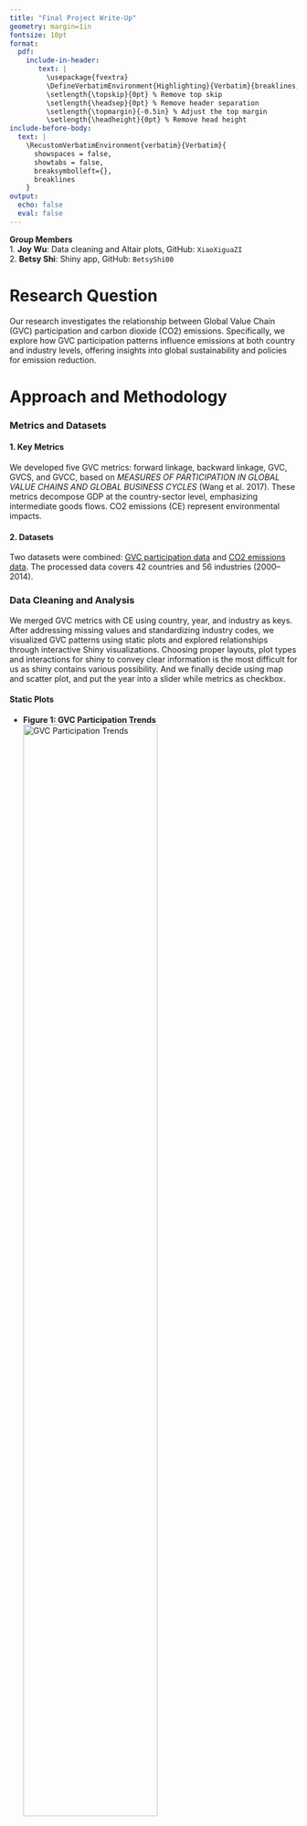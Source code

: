 ```yaml
---
title: "Final Project Write-Up"
geometry: margin=1in
fontsize: 10pt
format: 
  pdf:
    include-in-header: 
       text: |
         \usepackage{fvextra}
         \DefineVerbatimEnvironment{Highlighting}{Verbatim}{breaklines,commandchars=\\\{\}}
         \setlength{\topskip}{0pt} % Remove top skip
         \setlength{\headsep}{0pt} % Remove header separation
         \setlength{\topmargin}{-0.5in} % Adjust the top margin
         \setlength{\headheight}{0pt} % Remove head height
include-before-body:
  text: |
    \RecustomVerbatimEnvironment{verbatim}{Verbatim}{
      showspaces = false,
      showtabs = false,
      breaksymbolleft={},
      breaklines
    }
output:
  echo: false
  eval: false
---
```


**Group Members**  
1. **Joy Wu**: Data cleaning and Altair plots, GitHub: `XiaoXiguaZI`  
2. **Betsy Shi**: Shiny app, GitHub: `BetsyShi00`

# Research Question
Our research investigates the relationship between Global Value Chain (GVC) participation and carbon dioxide (CO2) emissions. Specifically, we explore how GVC participation patterns influence emissions at both country and industry levels, offering insights into global sustainability and policies for emission reduction.

# Approach and Methodology

### Metrics and Datasets
#### 1. Key Metrics
We developed five GVC metrics: forward linkage, backward linkage, GVC, GVCS, and GVCC, based on *MEASURES OF PARTICIPATION IN GLOBAL VALUE CHAINS AND GLOBAL BUSINESS CYCLES* (Wang et al. 2017). These metrics decompose GDP at the country-sector level, emphasizing intermediate goods flows. CO2 emissions (CE) represent environmental impacts.

#### 2. Datasets
Two datasets were combined: [GVC participation data](http://gvcdb.uibe.edu.cn/gvc.html) and [CO2 emissions data](https://joint-research-centre.ec.europa.eu/scientific-activities-z/economic-environmental-and-social-effects-globalisation_en). The processed data covers 42 countries and 56 industries (2000–2014).

### Data Cleaning and Analysis
We merged GVC metrics with CE using country, year, and industry as keys. After addressing missing values and standardizing industry codes, we visualized GVC patterns using static plots and explored relationships through interactive Shiny visualizations. Choosing proper layouts, plot types and interactions for shiny to convey clear information is the most difficult for us as shiny contains various possibility. And we finally decide using map and scatter plot, and put the year into a slider while metrics as checkbox.

#### Static Plots
- **Figure 1: GVC Participation Trends**  
  ![GVC Participation Trends](pictures/figure%201.png){width="70%"}  
  Tracks major economies (US, China, Japan) and Russia (2001–2015). GVC participation rose globally until 2011, plateauing post-2012. China showed high GVC participation due to export-driven growth.

- **Figure 2: Global GVC Participation (Geospatial)**  
  ![Global GVC Participation](pictures/figure%202.png){width="30%"}  
  Maps GVC participation by country, highlighting developed economies (e.g., Western Europe) as hubs for high-value production.

- **Figure 3: Sectoral Participation**  
![Sectoral Participation](pictures/figure%203.png){width="30%"}
  Categorizes industries into agriculture, mining, manufacturing, and services. Agriculture shows low participation; manufacturing exhibits balanced, high participation.

- **Figure 4: Country-Specific Trends**  
![Country-Specific Trends](pictures/figure%204.png){width="30%"}
  Shows GVC metrics vs. CE at the country level for key industries. Manufacturing leads in both metrics and emissions, with China as the global hub.

The static analysis revealed sectoral roles in GVCs but lacked dynamic insights. This limitation was addressed through an interactive Shiny app to explore the GVC-CO2 interplay further.

#### Shiny Exploration
- **Global Overview (Page 1):**
![Global Overview](pictures/shiny1.png){width="30%"}
   Geo-map and tables display CO2 emissions, showing concentration in industrialized nations (e.g., USA, China).  

- **Nation-Level Analysis (Page 2):**
![Nation-Level Analysis](pictures/shiny2.png){width="30%"}
   Scatter plots reveal suppressive effects of GVCs on emissions, with developed countries better positioned to manage carbon growth.

- **Industry-Level Analysis (Page 3):**  
![Industry-Level Analysis](pictures/shiny3.png){width="30%"}
   Industry-specific scatter plots highlight diverse roles. Manufacturing shows wide variation, reflecting industrial and energy efficiency differences.  

# Policy Implications
Promoting sustainable GVCs requires:
- **Low-Carbon GVCs:** Incentivizing clean technologies and efficient processes.
- **Industry Standards:** Tailoring policies for high-emission sectors like manufacturing.
- **Global Collaboration:** Fostering agreements on carbon accountability in supply chains.

# Future Work
Future research could involve granular data for regional dynamics, dynamic modeling under policy scenarios, and longitudinal studies to account for emerging trends and post-COVID shifts.


```python
#| echo: false
#| eval: false
import pandas as pd
import numpy as np
import altair as alt
import geopandas as gpd
import matplotlib.pyplot as plt
import os

OUTPUT_DIR = '../data'
df_gvc_original = pd.read_csv("../data/GVCpt_WIOD2016.All.2024-12-01 22-49-43.csv")
excel_data = pd.ExcelFile("../data/CO2 emissions.xlsx")
# In case your relative path is not working, use the following
# df_gvc_original = pd.read_csv("/Users/yukireflection/Desktop/final project😠/data/GVCpt_WIOD2016.All.2024-12-01 22-49-43.csv")
# excel_data = pd.ExcelFile("/Users/yukireflection/Desktop/final project😠/data/CO2 emissions.xlsx")

# Data Processing: CO2 Emissions Data

# Set country list
countries = ['AUS', 'AUT', 'BEL', 'BGR', 'BRA', 'CAN', 'CHE', 'CHN', 'CYP',
       'CZE', 'DEU', 'DNK', 'ESP', 'EST', 'FIN', 'FRA', 'GBR', 'GRC',
       'HRV', 'HUN', 'IDN', 'IND', 'IRL', 'ITA', 'JPN', 'KOR', 'LTU',
       'LUX', 'LVA', 'MEX', 'MLT', 'NOR', 'POL', 'PRT', 'ROU', 'RUS',
       'SVK', 'SVN', 'SWE', 'TUR', 'TWN', 'USA']

CO2 = pd.DataFrame()

# Loop through countries in different sheet
for country in countries:
    if country in excel_data.sheet_names:
        df = excel_data.parse(sheet_name=country)

        industries_data = df.iloc[:56, :]
        
        # Inverse
        value_vars = [col for col in industries_data.columns if col.isdigit()]
        industries_data = industries_data.melt(
            id_vars=None, value_vars=value_vars, var_name="Year", value_name="CO2_Emissions"
        )
        
        industries_data["Country"] = country
        industries_data["Industry"] = np.tile([f"C{str(i+1).zfill(2)}" for i in range(56)], len(industries_data) // 56)
        industries_data["Year"] = industries_data["Year"].astype(int)
        industries_data = industries_data[industries_data["Year"].between(2000, 2014)]
        
        industries_data.columns = industries_data.columns.str.lower()
        CO2 = pd.concat([CO2, industries_data], ignore_index=True)

# Reset index and sorted
CO2 = CO2.sort_values(by=["year", "country", "industry"]).reset_index(drop=True)
CO2 = CO2[["country", "year", "industry", "co2_emissions"]]

# Data processing: GVC Data

# Replicate dataset
df_gvc = df_gvc_original

# Revise country and industry columns
df_gvc['country'] = df_gvc['region'].str[:3]
df_gvc = df_gvc.drop(columns=['region'])
df_gvc = df_gvc[~df_gvc['country'].isin(['NLD', 'ROW'])]  # Lack of 'NLD', and exclude 'Rest of the world'

# Keep the sorted industry
keep_sectors = ['Total', 'goods', 'manufacture', 'all service', 'services related to production']
df_gvc['industry'] = df_gvc['sector'].apply(lambda x: x[:3] if x not in keep_sectors else x)

# Drop the 'sector' column
df_gvc = df_gvc.drop(columns=['sector'])

# Reset index
df_gvc = df_gvc.set_index(['year', 'country', 'industry']).sort_index()
df_gvc = df_gvc.drop(columns=['Unnamed: 0'])
df_gvc = df_gvc.reset_index()

# Rename the columns
df_gvc = df_gvc.rename(columns={
    'GVCpt_f': 'f',
    'GVCpt_f_s': 'fs',
    'GVCpt_f_c': 'fc',
    'GVCpt_b': 'b',
    'GVCpt_b_s': 'bs',
    'GVCpt_b_c': 'bc'
})

# Create new columns
df_gvc['gvc'] = df_gvc['f'] + df_gvc['b']
df_gvc['gvcc'] = df_gvc['fc'] + df_gvc['bc']
df_gvc['gvcs'] = df_gvc['fs'] + df_gvc['bs']

# Create dataset (df_gvc) and save file

# Merge CO2 to GVC dataset
df_gvc = pd.merge(df_gvc, CO2[['year', 'country', 'industry', 'co2_emissions']], 
                  on=['year', 'country', 'industry'], how='left')
df_gvc.rename(columns={'co2_emissions': 'CE'}, inplace=True)

# Store the result file
output_file = "df_initial.csv"
df_gvc.to_csv(f"{OUTPUT_DIR}/{output_file}", index=False)

# Exclude sorted industry (only keep C01 to 56)
# df_gvc = df_gvc[~df_gvc['sector'].isin(['Total',
#                                         'goods', 'manufacture', 'all service',
#                                         'services related to production'])]
```

```python
#| echo: false
#| eval: false

# Figure 1. Forward/Backward Participation Indexes, 2000 to 2014

# Calculate the average f and b by country and year, grouped by industry
averaged_df = df_gvc[
    df_gvc['country'].isin(['USA', 'CHN', 'JPN', 'RUS']) & 
    df_gvc['year'].between(2000, 2014)
].groupby(['country', 'year'])[['f', 'b']].mean().reset_index()

# Define a common y-axis scale (assuming range 0 to 100)
y_axis_scale = alt.Scale(domain=[0, 0.35])

# Create Forward Participation Index (f) line plot with scatter points
line_plot_f = alt.Chart(averaged_df).mark_line().encode(
    x=alt.X(
        'year:O', 
        title='Year', 
        axis=alt.Axis(labelAngle=45)  # Rotate x-axis labels by 45 degrees
    ),
    y=alt.Y(
        'f:Q', 
        title='Forward Participation Index (%)', 
        scale=y_axis_scale, 
        axis=alt.Axis(format='%')
    ),
    color='country:N',  # Different color for each country
    tooltip=['year', 'country', 'f']  # Tooltip showing year, country, and f value
).properties(
    title='Forward Participation Index Over Time',
    width=600,
    height=300
) + alt.Chart(averaged_df).mark_point().encode(
    x=alt.X('year:O', axis=alt.Axis(labelAngle=45)),  # Ensure scatter points also have rotated labels
    y='f:Q',
    color='country:N',
    tooltip=['year', 'country', 'f']
)

# Create Backward Participation Index (b) line plot with scatter points
line_plot_b = alt.Chart(averaged_df).mark_line().encode(
    x=alt.X(
        'year:O', 
        title='Year', 
        axis=alt.Axis(labelAngle=45)  # Rotate x-axis labels by 45 degrees
    ),
    y=alt.Y(
        'b:Q', 
        title='Backward Participation Index (%)', 
        scale=y_axis_scale, 
        axis=alt.Axis(format='%')
    ),
    color='country:N',  # Different color for each country
    tooltip=['year', 'country', 'b']  # Tooltip showing year, country, and b value
).properties(
    title='Backward Participation Index Over Time',
    width=600,
    height=300
) + alt.Chart(averaged_df).mark_point().encode(
    x=alt.X('year:O', axis=alt.Axis(labelAngle=45)),  # Ensure scatter points also have rotated labels
    y='b:Q',
    color='country:N',
    tooltip=['year', 'country', 'b']
)

# Display the two plots side by side
alt.hconcat(line_plot_f, line_plot_b)

# Figure3: GVC participation Indexes, Sector Level, 2014

# Sector Categories
industry_classification = {
    'C01': 'Agriculture', 'C02': 'Agriculture', 'C03': 'Agriculture',
    'C04': 'Mining',
    'C05': 'Manufacturing', 'C06': 'Manufacturing', 'C07': 'Manufacturing',
    'C08': 'Manufacturing', 'C09': 'Manufacturing', 'C10': 'Manufacturing',
    'C11': 'Manufacturing', 'C12': 'Manufacturing', 'C13': 'Manufacturing',
    'C14': 'Manufacturing', 'C15': 'Manufacturing', 'C16': 'Manufacturing',
    'C17': 'Manufacturing', 'C18': 'Manufacturing', 'C19': 'Manufacturing',
    'C20': 'Manufacturing', 'C21': 'Manufacturing', 'C22': 'Manufacturing',
    'C23': 'Manufacturing',
    'C24': 'Service', 'C25': 'Service', 'C26': 'Service', 'C27': 'Service',
    'C28': 'Service', 'C29': 'Service', 'C30': 'Service', 'C31': 'Service',
    'C32': 'Service', 'C33': 'Service', 'C34': 'Service', 'C35': 'Service',
    'C36': 'Service', 'C37': 'Service', 'C38': 'Service', 'C39': 'Service',
    'C40': 'Service', 'C41': 'Service', 'C42': 'Service', 'C43': 'Service',
    'C44': 'Service', 'C45': 'Service', 'C46': 'Service', 'C47': 'Service',
    'C48': 'Service', 'C49': 'Service', 'C50': 'Service', 'C51': 'Service',
    'C52': 'Service', 'C53': 'Service', 'C54': 'Service', 'C55': 'Service',
    'C56': 'Service'
}

def plot_gvc_participation_colored(df, year):
    """
    Generate a scatter plot of GVC Participation Indexes with industries grouped into 4 categories,
    differentiated by color.

    Parameters:
    - df (pd.DataFrame): The dataset containing GVC data.
    - year (int): The year to filter the dataset on.

    Returns:
    - alt.Chart: A scatter plot chart showing sectoral GVC participation indexes with categories.
    """
    # Filter the data for the specified year and only keep types
    df = df[~df['industry'].isin(['Total','goods', 'manufacture', 'all service', 'services related to production'])]
    df_filtered = df[df['year'] == year]

    # Compute sectoral averages across all countries
    df_mean = df_filtered.groupby('industry', as_index=False).agg({
        'f': 'mean',  # Mean forward-linkage
        'b': 'mean'   # Mean backward-linkage
    })

    # Add classification based on industry
    df_mean['category'] = df_mean['industry'].map(industry_classification)

    # Trim the data to ensure points are within the [0, 1] range for both axes
    df_mean_trimmed = df_mean[(df_mean['f'] <= 1) & (df_mean['f'] >= 0) &
                              (df_mean['b'] <= 1) & (df_mean['b'] >= 0)]

    # Scatter plot
    scatter_plot = alt.Chart(df_mean_trimmed).mark_point(filled=True, size=80).encode(
        x=alt.X('b:Q', title='Average Backward-Linkage', scale=alt.Scale(domain=[0, 1])),
        y=alt.Y('f:Q', title='Average Forward-Linkage', scale=alt.Scale(domain=[0, 1])),
        color=alt.Color('category:N', title='Industry Category', legend=alt.Legend(orient='right')),
        tooltip=['industry:N', 'category:N', 'f:Q', 'b:Q']
    )

    # Add diagonal reference line (b=f)
    diagonal_line = alt.Chart(pd.DataFrame({'value': [0, 1]})).mark_line(color='gray', strokeDash=[5, 5]).encode(
        x='value:Q',
        y='value:Q'
    )

    # Combine scatter plot with diagonal line
    final_plot = (scatter_plot + diagonal_line).properties(
        title=f"GVC Participation Indexes, Sectoral Level, {year}",
        width=400,
        height=400
    ).configure_title(fontSize=16)

    return final_plot


# Example usage:
# Call the function to create the plot for 2014
gvc_plot_colored = plot_gvc_participation_colored(df_gvc, 2014)

# Render the plot
gvc_plot_colored

# Figure 4. Forward/Backward GVC-participation Indexes, Country-Sector Level, 2014

def generate_industry_plots_with_means_and_diag(df, industries, year):
    """
    Generate scatter plots for specified industries, arranged in a grid layout.
    
    Parameters:
    - df (pd.DataFrame): The dataset containing the industry data.
    - industries (dict): A dictionary where keys are industry names and values are tuples:
        (sector(s), list of countries to label).
    - year (int): The year to filter the dataset on.

    Returns:
    - alt.VConcatChart: A grid layout Altair chart containing all industry plots.
    """
    # Filter the data for the specified year
    df_filtered_year = df[df['year'] == year]

    # List to store individual plots
    plots = []

    for industry, (sector, countries_to_label) in industries.items():
        # Filter by sector(s)
        if isinstance(sector, list):  # If the sector is a list, filter by the industries
            df_filtered = df_filtered_year[df_filtered_year['industry'].isin(sector)]
        else:  # Otherwise, filter for the specific sector
            df_filtered = df_filtered_year[df_filtered_year['industry'] == sector]

        # Compute mean values for each country within the filtered data
        df_mean = df_filtered.groupby('country', as_index=False).agg({
            'f': 'mean',  # Forward linkage mean
            'b': 'mean'   # Backward linkage mean
        })

        # Scatter plot with black points
        scatter_plot = alt.Chart(df_mean).mark_point(color='black', clip=True).encode(
            x=alt.X('b:Q', title='Backward-Linkage', scale=alt.Scale(domain=[0, 1])),  # Backward linkage on the x-axis
            y=alt.Y('f:Q', title='Forward-Linkage', scale=alt.Scale(domain=[0, 1])),  # Forward linkage on the y-axis
            tooltip=['country:N', 'f:Q', 'b:Q']  # Show country name on hover
        )

        # Adding country labels for specified countries
        country_labels = alt.Chart(df_mean[df_mean['country'].isin(countries_to_label)]).mark_text(
            align='left', fontSize=12, dx=5, dy=-5, color='green').encode(
            x='b:Q',
            y='f:Q',
            text='country:N'
        )

        # Adding the diagonal line (b=f)
        diagonal_line = alt.Chart(pd.DataFrame({'b': [0, 1], 'f': [0, 1]})).mark_line(color='orange', strokeDash=[4, 4]).encode(
            x='b:Q',
            y='f:Q'
        )

        # Combine scatter plot, country labels, and diagonal line
        combined_plot = scatter_plot + country_labels + diagonal_line

        # Set the title for the plot
        combined_plot = combined_plot.properties(
            title=f"{industry.capitalize()}, {year}"
        )

        plots.append(combined_plot)

    # Arrange plots in a grid: two plots per row
    num_cols = 2
    rows = [alt.hconcat(*plots[i:i + num_cols]) for i in range(0, len(plots), num_cols)]

    # Combine all rows into a single chart
    final_plot = alt.vconcat(*rows)

    return final_plot

# Example usage:
industries_config = {
    'manufacture': ('manufacture', ['IND', 'DEU', 'JPN']),
    'agriculture': (['C01', 'C02', 'C03'], []),
    'all_service': ('all service', []),
    'mining': ('C04', ['JPN', 'RUS'])
}

# Generate the plots
final_chart = generate_industry_plots_with_means_and_diag(df_gvc, industries_config, 2014)

# Render the chart
final_chart


# Simple/Complex GVC-participation Indexes, Country-Sector Level, 2014 (not include this figure)

def generate_industry_plots_with_means_and_diag(df, industries, year):
    """
    Generate scatter plots for specified industries, with country labels and a diagonal line (b=f).
    
    Parameters:
    - df (pd.DataFrame): The dataset containing the industry data.
    - industries (dict): A dictionary where keys are industry names and values are tuples:
        (sector(s), list of countries to label).
    - year (int): The year to filter the dataset on.

    Returns:
    - alt.VConcatChart: A vertically concatenated Altair chart containing all industry plots.
    """
    # Filter the data for the specified year
    df_filtered_year = df[df['year'] == year]

    # List to store individual plots
    plots = []

    for industry, (sector, countries_to_label) in industries.items():
        # Filter by sector(s)
        if isinstance(sector, list):  # If the sector is a list, filter by the industries
            df_filtered = df_filtered_year[df_filtered_year['industry'].isin(sector)]
        else:  # Otherwise, filter for the specific sector
            df_filtered = df_filtered_year[df_filtered_year['industry'] == sector]

        # Compute mean values for each country within the filtered data
        df_mean = df_filtered.groupby('country', as_index=False).agg({
            'gvcc': 'mean',  # Forward linkage mean
            'gvcs': 'mean'   # Backward linkage mean
        })

        # Scatter plot with black points
        scatter_plot = alt.Chart(df_mean).mark_point(color='black', clip=True).encode(
            x=alt.X('gvcc:Q', title='Complicated-Linkage', scale=alt.Scale(domain=[0, 1])),  # Backward linkage on the x-axis
            y=alt.Y('gvcs:Q', title='Simple-Linkage', scale=alt.Scale(domain=[0, 1])),  # Forward linkage on the y-axis
            tooltip=['country:N', 'gvcc:Q', 'gvcs:Q']  # Show country name on hover
        )

        # Adding country labels for specified countries
        country_labels = alt.Chart(df_mean[df_mean['country'].isin(countries_to_label)]).mark_text(
            align='left', fontSize=12, dx=5, dy=-5, color='grey').encode(
            x='gvcc:Q',
            y='gvcs:Q',
            text='country:N'
        )

        # Adding the diagonal line (b=f)
        diagonal_line = alt.Chart(pd.DataFrame({'gvcc': [0, 1], 'gvcs': [0, 1]})).mark_line(color='orange', strokeDash=[4, 4]).encode(
            x='gvcc:Q',
            y='gvcs:Q'
        )

        # Combine scatter plot, country labels, and diagonal line
        combined_plot = scatter_plot + country_labels + diagonal_line

        # Set the title for the plot
        combined_plot = combined_plot.properties(
            title=f"{industry.capitalize()}, {year}"
        )

        plots.append(combined_plot)

    # Combine all plots vertically
    final_plot = alt.vconcat(*plots)

    return final_plot


# Example usage:
industries_config = {
    'manufacture': ('manufacture', ['CNH', 'USA', 'RUS', 'BEL']),
    'agriculture': (['C01', 'C02', 'C03'], ['IND', 'CAN']),
    'all_service': ('all service', []),
    'mining': ('C04', ['USA'])
}

# Call the function to generate the plots
final_chart = generate_industry_plots_with_means_and_diag(df_gvc, industries_config, 2014)

# Render the chart
final_chart


# Figure 2. Global Map Plot

# Load the shapefile containing global administrative boundaries
shapefile_path = "../data/world-administrative-boundaries/world-administrative-boundaries.shp"
world = gpd.read_file(shapefile_path)

# Filter for countries with 'Member State' status
world = world[world['status'] == 'Member State']

# Prepare the data for visualization
# Filter for the year 2014, group by country, and calculate the mean for all numeric columns
df_geo = (
    df_gvc[df_gvc['year'] == 2014].groupby('country', as_index=False)
    .mean(numeric_only=True)  # Compute the mean of numeric columns
)

# Rename the 'country' column to 'iso3' for consistent merging
df_geo = df_geo.rename(columns={'country': 'iso3'})

# Merge the shapefile data with the GVC data based on the 'iso3' column
world = world.merge(df_geo, on="iso3", how="left")

# Plot the global map with GVC participation
fig, ax = plt.subplots(1, 1, figsize=(15, 10))
world.boundary.plot(ax=ax, linewidth=1, color="grey")  # Draw country boundaries in grey
world.plot(column="gvc", ax=ax, legend=True,          # Visualize GVC participation using a color scale
           cmap="Blues", edgecolor="black",           # Use blue shades for the color map
           missing_kwds={"color": "lightgrey"})       # Use light grey for missing data

# Add a title and hide axes
ax.set_title("GVC Participation by Country, 2014", fontsize=16)
ax.axis("off")

# Display the plot
plt.show()

# Europe Map Plot (not include this figure)

# Limit to Europe Region (approximately defined by latitude and longitude bounds)
europe_bounds = (-10, 42, 15, 60)  # (min_lon, min_lat, max_lon, max_lat)

# Subset the data for countries within the specified geographic bounds
europe = world.cx[europe_bounds[0]:europe_bounds[2], europe_bounds[1]:europe_bounds[3]]

# Plot the map for Europe with GVC participation
fig, ax = plt.subplots(1, 1, figsize=(15, 10))
europe.boundary.plot(ax=ax, linewidth=1, color="grey")  # Draw country boundaries in grey
europe.plot(column="gvc", ax=ax, legend=True,           # Visualize GVC participation using a color scale
            cmap="Blues", edgecolor="black",            # Use blue shades for the color map
            missing_kwds={"color": "lightgrey"})        # Use light grey for missing data

# Add a title and hide axes
ax.set_title("GVC Participation by Country (Europe), 2014", fontsize=16)
ax.axis("off")

# Display the plot
plt.show()
```

```python
#| echo: false
#| eval: false
# shiny app
# data cleaning
df_initial = pd.read_csv("../data/df_initial.csv")

numeric_columns = ['CE', 'f', 'fs', 'fc', 'b', 'bs', 'bc', 'gvc', 'gvcc', 'gvcs']
for col in numeric_columns:
    df_initial[col] = pd.to_numeric(df_initial[col], errors='coerce')

df_initial = df_initial.fillna(0)

# processing page1 data
print(world.head())

# processing page2 data
total_ce = df_initial.groupby(['country', 'year'])[['CE']].sum().reset_index()

# average gvc, gvcs, gvcc, f, b
average_data = df_initial.groupby(['country', 'year']).agg({
    'gvc': 'mean',
    'gvcs': 'mean',
    'gvcc': 'mean',
    'f': 'mean',
    'b': 'mean'
}).reset_index()

average_data.rename(columns={
    'gvc': 'average_gvc',
    'gvcs': 'average_gvcs',
    'gvcc': 'average_gvcc',
    'f': 'average_f',
    'b': 'average_b'
}, inplace=True)

processed_data = pd.merge(total_ce, average_data, on=['country', 'year'], how='left')

processed_data.to_csv('../data/processed_data.csv', index=False)

# processing page3 data
# classify into 4 industries
df_initial['industry'] = df_initial['industry'].str.lower()

def classify_industry(industry):
    if industry in [f'c{i:02d}' for i in range(1, 4)]:
        return 'Agriculture'
    elif industry in ['c04']:
        return 'Mining'
    elif industry in [f'c{i:02d}' for i in range(5, 24)]:
        return 'Manufacturing'
    elif industry in [f'c{i:02d}' for i in range(24, 57)]:
        return 'Service'
    else:
        return 'Other'

df_initial['classification'] = df_initial['industry'].apply(classify_industry)

# aggregate to get total CE and average metrics
aggregated_data = df_initial.groupby(['country', 'classification', 'year']).agg({
    'CE': 'sum',
    'f': 'mean',
    'b': 'mean',
    'gvcs': 'mean',
    'gvcc': 'mean'
}).reset_index()

aggregated_data.to_csv('../data/aggregated_data.csv', index=False)
```